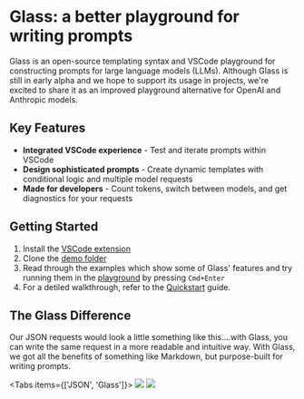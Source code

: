 
# Glass: a better playground for writing prompts

Glass is an open-source templating syntax and VSCode playground for constructing prompts for large language models (LLMs). Although Glass is still in early alpha and we hope to support its usage in projects, we're excited to share it as an improved playground alternative for OpenAI and Anthropic models.

## Key Features

- **Integrated VSCode experience** - Test and iterate prompts within VSCode
- **Design sophisticated prompts** - Create dynamic templates with conditional logic and multiple model requests
- **Made for developers** - Count tokens, switch between models, and get diagnostics for your requests

## Getting Started

1. Install the [VSCode extension](https://marketplace.visualstudio.com/items?itemName=foundation.vscode-glass)
2. Clone the [demo folder](https://github.com/glass-lang/glass/tree/main/apps/demo/examples)
3. Read through the examples which show some of Glass' features and try running them in the [playground](/playground) by pressing `Cmd+Enter`
4. For a detiled walkthrough, refer to the [Quickstart](/quickstart) guide.

## The Glass Difference

Our JSON requests would look a little something like this....with Glass, you can write the same request in a more readable and intuitive way. With Glass, we got all the benefits of something like Markdown, but purpose-built for writing prompts.

<Tabs items={['JSON', 'Glass']}>
  <Tab>
    <Image src="/screenshots/BadJSON.png" width={750} height={750} />
  </Tab>
  <Tab>
    <Image src="/screenshots/GoodGlass.png" width={750} height={750} />
  </Tab>
</Tabs>

